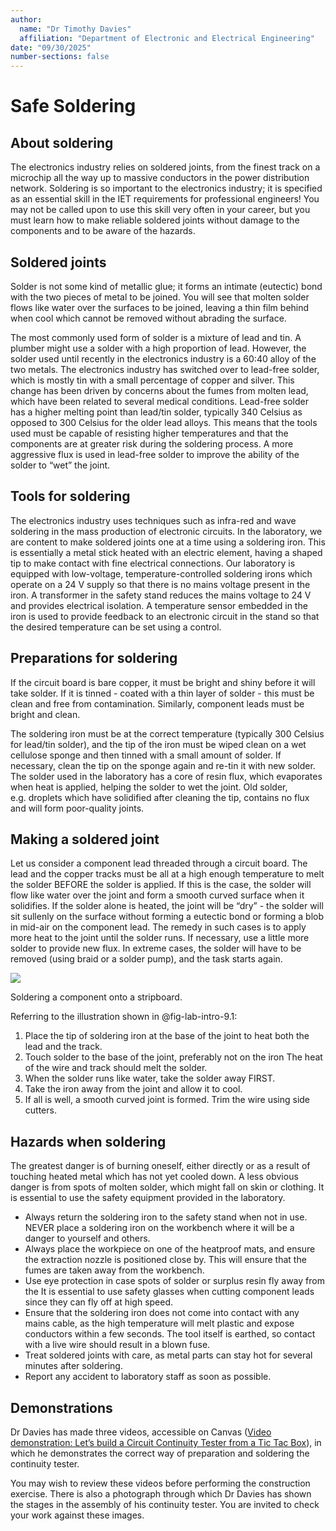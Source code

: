 ```yaml
---
author: 
  name: "Dr Timothy Davies"
  affiliation: "Department of Electronic and Electrical Engineering"
date: "09/30/2025"
number-sections: false
---
```


# Safe Soldering {#sec-soldering}

## About soldering 
The electronics industry relies on soldered joints, from the finest track on a microchip all the way up to massive conductors in the power distribution network. Soldering is so important to the electronics industry; it is specified as an essential skill in the IET requirements for professional engineers! You may not be called upon to use this skill very often in your career, but you must learn how to make reliable soldered joints without damage to the components and to be aware of the hazards.

## Soldered joints
Solder is not some kind of metallic glue; it forms an intimate (eutectic) bond with the two pieces of metal to be joined. You will see that molten solder flows like water over the surfaces to be joined, leaving a thin film behind when cool which cannot be removed without abrading the surface.

The most commonly used form of solder is a mixture of lead and tin. A plumber might use a solder with a high proportion of lead. However, the solder used until recently in the electronics industry is a 60:40 alloy of the two metals. The electronics industry has switched over to lead-free solder, which is mostly tin with a small percentage of copper and silver. This change has been driven by concerns about the fumes from molten lead, which have been related to several medical conditions. Lead-free solder has a higher melting point than lead/tin solder, typically 340 Celsius as opposed to 300 Celsius for the older lead alloys. This means that the tools used must be capable of resisting higher temperatures and that the components are at greater risk during the soldering process. A more aggressive flux is used in lead-free solder to improve the ability of the solder to "wet" the joint.

## Tools for soldering
The electronics industry uses techniques such as infra-red and wave soldering in the mass production of electronic circuits. In the laboratory, we are content to make soldered joints one at a time using a soldering iron. This is essentially a metal stick heated with an electric element, having a shaped tip to make contact with fine electrical connections. Our laboratory is equipped with low-voltage, temperature-controlled soldering irons which operate on a 24 V supply so that there is no mains voltage present in the iron. A transformer in the safety stand reduces the mains voltage to 24 V and provides electrical isolation. A temperature sensor embedded in the iron is used to provide feedback to an electronic circuit in the stand so that the desired temperature can be set using a control.

## Preparations for soldering
If the circuit board is bare copper, it must be bright and shiny before it will take solder. If it is tinned - coated with a thin layer of solder - this must be clean and free from contamination. Similarly, component leads must be bright and clean.

The soldering iron must be at the correct temperature (typically 300 Celsius for lead/tin solder), and the tip of the iron must be wiped clean on a wet cellulose sponge and then tinned with a small amount of solder. If necessary, clean the tip on the sponge again and re-tin it with new solder. The solder used in the laboratory has a core of resin flux, which evaporates when heat is applied, helping the solder to wet the joint. Old solder, e.g. droplets which have solidified after cleaning the tip, contains no flux and will form poor-quality joints.

## Making a soldered joint
Let us consider a component lead threaded through a circuit board. The lead and the copper tracks must be all at a high enough temperature to melt the solder BEFORE the solder is applied. If this is the case, the solder will flow like water over the joint and form a smooth curved surface when it solidifies. If the solder alone is heated, the joint will be "dry" - the solder will sit sullenly on the surface without forming a eutectic bond or forming a blob in mid-air on the component lead. The remedy in such cases is to apply more heat to the joint until the solder runs. If necessary, use a little more solder to provide new flux. In extreme cases, the solder will have to be removed (using braid or a solder pump), and the task starts again.

::: {#fig-lab-intro-9.1} 
![](pictures/soldering.png){fig-alt="An illustration of soldering a component onto strip board."}

Soldering a component onto a stripboard.
:::

Referring to the illustration shown in @fig-lab-intro-9.1:

1. Place the tip of soldering iron at the base of the joint to heat both the lead and the track.
2. Touch solder to the base of the joint, preferably not on the iron The heat of the wire and track should melt the solder.
3. When the solder runs like water, take the solder away FIRST.
4. Take the iron away from the joint and allow it to cool.
5. If all is well, a smooth curved joint is formed. Trim the wire using side cutters.
 

## Hazards when soldering

The greatest danger is of burning oneself, either directly or as a result of touching heated metal which has not yet cooled down. A less obvious danger is from spots of molten solder, which might fall on skin or clothing. It is essential to use the safety equipment provided in the laboratory.

* Always return the soldering iron to the safety stand when not in use. NEVER place a soldering iron on the workbench where it will be a danger to yourself and others.
* Always place the workpiece on one of the heatproof mats, and ensure the extraction nozzle is positioned close by. This will ensure that the fumes are taken away from the workbench.
* Use eye protection in case spots of solder or surplus resin fly away from the It is essential to use safety glasses when cutting component leads since they can fly off at high speed.
* Ensure that the soldering iron does not come into contact with any mains cable, as the high temperature will melt plastic and expose conductors within a few seconds. The tool itself is earthed, so contact with a live wire should result in a blown fuse.
* Treat soldered joints with care, as metal parts can stay hot for several minutes after soldering.
* Report any accident to laboratory staff as soon as possible.

## Demonstrations
Dr Davies has made three videos, accessible on Canvas ([Video demonstration: Let's build a Circuit Continuity Tester from a Tic Tac Box](https://canvas.swansea.ac.uk/courses/52902/pages/video-demonstration-lets-build-a-circuit-continuity-tester-from-a-tic-tac-box?module_item_id=2882113)), in which he demonstrates the correct way of preparation and soldering the continuity tester. 

You may wish to review these videos before performing the construction exercise. There is also a photograph through which Dr Davies has shown the stages in the assembly of his continuity tester. You are invited to check your work against these images.
